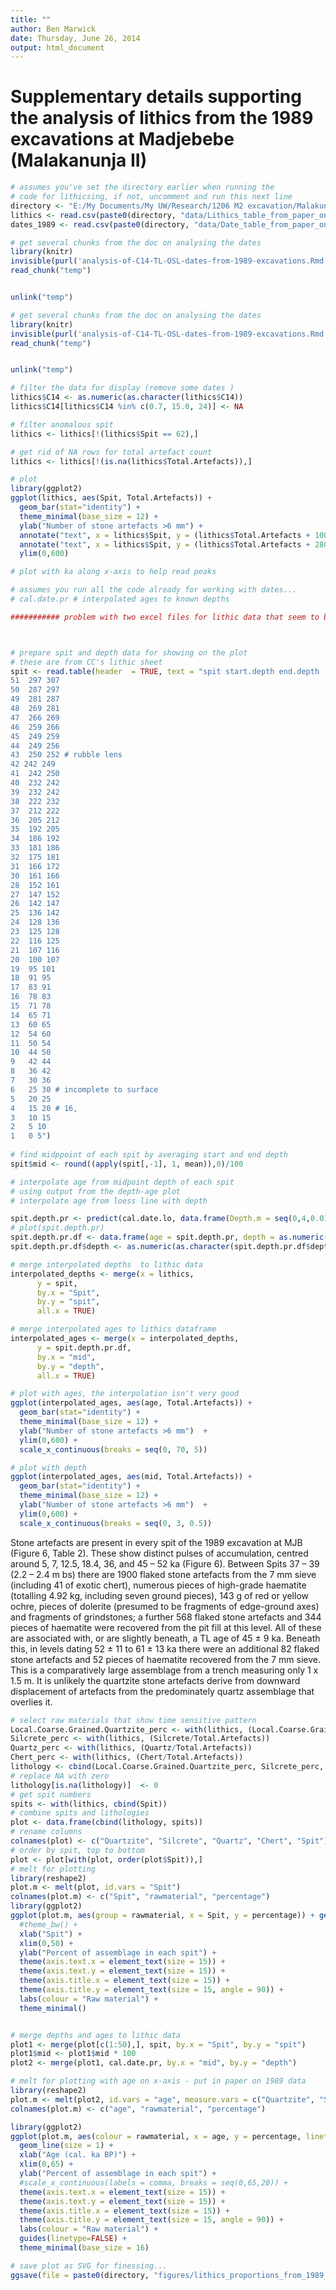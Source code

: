 ```yaml
---
title: ""
author: Ben Marwick
date: Thursday, June 26, 2014
output: html_document
---
```


# Supplementary details supporting the analysis of lithics from the 1989 excavations at Madjebebe (Malakanunja II)



```r
# assumes you've set the directory earlier when running the
# code for lithicsing, if not, uncomment and run this next line
directory <- "E:/My Documents/My UW/Research/1206 M2 excavation/Malakunanga 89 excavations/MJB-1989-excavation-paper/"
lithics <- read.csv(paste0(directory, "data/Lithics_table_from_paper_on_1989_dig.csv"))
dates_1989 <- read.csv(paste0(directory, "data/Date_table_from_paper_on_1989_dig.csv"))
```


```r
# get several chunks from the doc on analysing the dates
library(knitr)
invisible(purl('analysis-of-C14-TL-OSL-dates-from-1989-excavations.Rmd', output="temp", quiet=TRUE))
read_chunk("temp")
```

```r
```

```r
unlink("temp")
```

```r
# get several chunks from the doc on analysing the dates
library(knitr)
invisible(purl('analysis-of-C14-TL-OSL-dates-from-1989-excavations.Rmd', output="temp", quiet=TRUE))
read_chunk("temp")
```

```r
```

```r
unlink("temp")
```

```r

# filter the data for display (remove some dates )
lithics$C14 <- as.numeric(as.character(lithics$C14))
lithics$C14[lithics$C14 %in% c(0.7, 15.0, 24)] <- NA

# filter anomalous spit
lithics <- lithics[!(lithics$Spit == 62),]

# get rid of NA rows for total artefact count
lithics <- lithics[!(is.na(lithics$Total.Artefacts)),]
```


```r
# plot
library(ggplot2)
ggplot(lithics, aes(Spit, Total.Artefacts)) +
  geom_bar(stat="identity") +
  theme_minimal(base_size = 12) +
  ylab("Number of stone artefacts >6 mm") +
  annotate("text", x = lithics$Spit, y = (lithics$Total.Artefacts + 100), label = round(lithics$C14, 3), size = 4) +
  annotate("text", x = lithics$Spit, y = (lithics$Total.Artefacts + 280), label = round(lithics$OSL, 3), colour = "red", fontface="bold.italic", size = 4) +
  ylim(0,600)

# plot with ka along x-axis to help read peaks

# assumes you run all the code already for working with dates...
# cal.date.pr # interpolated ages to known depths

########### problem with two excel files for lithic data that seem to be slightly different! 



# prepare spit and depth data for showing on the plot
# these are from CC's lithic sheet
spit <- read.table(header  = TRUE, text = "spit start.depth end.depth
51  297 307
50  287 297
49	281 287
48	269 281
47	266 269
46	259 266
45	249 259
44	249 256
43	250 252 # rubble lens
42 242 249
41	242 250
40	232 242
39	232 242
38	222 232
37	212 222
36	205 212
35	192 205
34	186 192
33	181 186
32	175 181
31	166 172
30	161 166
28	152 161
27	147 152
26	142 147
25	136 142
24	128 136
23	125 128
22	116 125
21	107 116
20	100 107
19	95 101
18	91 95
17	83 91
16	78 83
15	71 78
14	65 71
13	60 65
12	54 60
11	50 54
10	44 50
9	42 44
8	36 42
7	30 36
6	25 30 # incomplete to surface
5	20 25
4	15 20 # 16, 
3	10 15 
2	5 10
1	0 5")
 
# find midppoint of each spit by averaging start and end depth
spit$mid <- round((apply(spit[,-1], 1, mean)),0)/100

# interpolate age from midpoint depth of each spit
# using output from the depth-age plot
# interpolate age from loess line with depth

spit.depth.pr <- predict(cal.date.lo, data.frame(Depth.m = seq(0,4,0.01)))
# plot(spit.depth.pr)
spit.depth.pr.df <- data.frame(age = spit.depth.pr, depth = as.numeric(names(spit.depth.pr))/100)
spit.depth.pr.df$depth <- as.numeric(as.character(spit.depth.pr.df$depth))

# merge interpolated depths  to lithic data
interpolated_depths <- merge(x = lithics, 
      y = spit, 
      by.x = "Spit", 
      by.y = "spit",
      all.x = TRUE)

# merge interpolated ages to lithics dataframe
interpolated_ages <- merge(x = interpolated_depths, 
      y = spit.depth.pr.df, 
      by.x = "mid", 
      by.y = "depth",
      all.x = TRUE)

# plot with ages, the interpolation isn't very good
ggplot(interpolated_ages, aes(age, Total.Artefacts)) +
  geom_bar(stat="identity") +
  theme_minimal(base_size = 12) +
  ylab("Number of stone artefacts >6 mm")  +
  ylim(0,600) +
  scale_x_continuous(breaks = seq(0, 70, 5))

# plot with depth
ggplot(interpolated_ages, aes(mid, Total.Artefacts)) +
  geom_bar(stat="identity") +
  theme_minimal(base_size = 12) +
  ylab("Number of stone artefacts >6 mm")  +
  ylim(0,600) +
  scale_x_continuous(breaks = seq(0, 3, 0.5))

```

Stone artefacts are present in every spit of the 1989 excavation at MJB (Figure 6, Table 2). These show distinct pulses of accumulation, centred around 5, 7, 12.5, 18.4, 36, and 45 – 52 ka (Figure 6). Between Spits 37 – 39 (2.2 – 2.4 m bs) there are 1900 flaked stone artefacts from the 7 mm sieve (including 41 of exotic chert), numerous pieces of high-grade haematite (totalling 4.92 kg, including seven ground pieces), 143 g of red or yellow ochre, pieces of dolerite (presumed to be fragments of edge-ground axes) and fragments of grindstones; a further 568 flaked stone artefacts and 344 pieces of haematite were recovered from the pit fill at this level. All of these are associated with, or are slightly beneath, a TL age of 45 ± 9 ka. Beneath this, in levels dating 52 ± 11 to 61 ± 13 ka there were an additional 82 flaked stone artefacts and 52 pieces of haematite recovered from the 7 mm sieve. This is a comparatively large assemblage from a trench measuring only 1 x 1.5 m. It is unlikely the quartzite stone artefacts derive from downward displacement of artefacts from the predominately quartz assemblage that overlies it.  

```r
# select raw materials that show time sensitive pattern
Local.Coarse.Grained.Quartzite_perc <- with(lithics, (Local.Coarse.Grained.Quartzite/Total.Artefacts))
Silcrete_perc <- with(lithics, (Silcrete/Total.Artefacts))
Quartz_perc <- with(lithics, (Quartz/Total.Artefacts))
Chert_perc <- with(lithics, (Chert/Total.Artefacts))
lithology <- cbind(Local.Coarse.Grained.Quartzite_perc, Silcrete_perc, Quartz_perc, Chert_perc)
# replace NA with zero
lithology[is.na(lithology)]  <- 0
# get spit numbers
spits <- with(lithics, cbind(Spit))
# combine spits and lithologies
plot <- data.frame(cbind(lithology, spits))
# rename columns
colnames(plot) <- c("Quartzite", "Silcrete", "Quartz", "Chert", "Spit")
# order by spit, top to bottom
plot <- plot[with(plot, order(plot$Spit)),]
# melt for plotting
library(reshape2)
plot.m <- melt(plot, id.vars = "Spit")
colnames(plot.m) <- c("Spit", "rawmaterial", "percentage")
library(ggplot2)
ggplot(plot.m, aes(group = rawmaterial, x = Spit, y = percentage)) + geom_line(aes(colour = rawmaterial), size = 1) +
  #theme_bw() +
  xlab("Spit") +
  xlim(0,50) + 
  ylab("Percent of assemblage in each spit") +
  theme(axis.text.x = element_text(size = 15)) + 
  theme(axis.text.y = element_text(size = 15)) +
  theme(axis.title.x = element_text(size = 15)) +
  theme(axis.title.y = element_text(size = 15, angle = 90)) +
  labs(colour = "Raw material") +
  theme_minimal()


# merge depths and ages to lithic data
plot1 <- merge(plot[c(1:50),], spit, by.x = "Spit", by.y = "spit")
plot1$mid <- plot1$mid * 100
plot2 <- merge(plot1, cal.date.pr, by.x = "mid", by.y = "depth")

# melt for plotting with age on x-axis - put in paper on 1989 data
library(reshape2)
plot.m <- melt(plot2, id.vars = "age", measure.vars = c("Quartzite", "Silcrete", "Quartz", "Chert"))
colnames(plot.m) <- c("age", "rawmaterial", "percentage")

library(ggplot2)
ggplot(plot.m, aes(colour = rawmaterial, x = age, y = percentage, linetype = rawmaterial)) + 
  geom_line(size = 1) +
  xlab("Age (cal. ka BP)") +
  xlim(0,65) + 
  ylab("Percent of assemblage in each spit") +
  #scale_x_continuous(labels = comma, breaks = seq(0,65,20)) +
  theme(axis.text.x = element_text(size = 15)) + 
  theme(axis.text.y = element_text(size = 15)) +
  theme(axis.title.x = element_text(size = 15)) +
  theme(axis.title.y = element_text(size = 15, angle = 90)) +
  labs(colour = "Raw material") +
  guides(linetype=FALSE) +  
  theme_minimal(base_size = 16)

# save plot as SVG for finessing...
ggsave(file = paste0(directory, "figures/lithics_proportions_from_1989_for_paper.svg"))
```